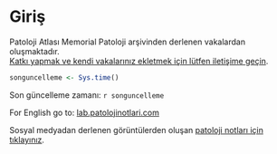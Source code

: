 # Giriş {#giris .unnumbered}

Patoloji Atlası Memorial Patoloji arşivinden derlenen vakalardan oluşmaktadır.\
[Katkı yapmak ve kendi vakalarınız ekletmek için lütfen iletişime geçin](https://www.patolojiatlasi.com/katki.html).

```r
songuncelleme <- Sys.time() 
```

Son güncelleme zamanı: `r songuncelleme`

For English go to: [lab.patolojinotlari.com](https://lab.patolojinotlari.com/)

Sosyal medyadan derlenen görüntülerden oluşan [patoloji notları için tıklayınız](https://www.patolojinotlari.com/).
